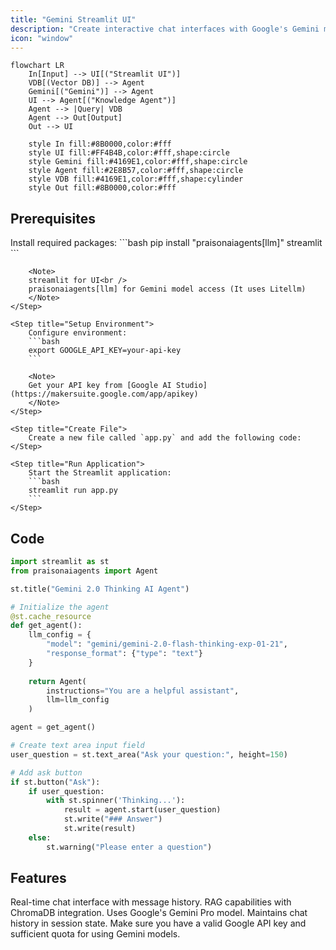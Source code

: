 ```yaml
---
title: "Gemini Streamlit UI"
description: "Create interactive chat interfaces with Google's Gemini models using Streamlit"
icon: "window"
---
```


```mermaid
flowchart LR
    In[Input] --> UI[("Streamlit UI")]
    VDB[(Vector DB)] --> Agent
    Gemini[("Gemini")] --> Agent
    UI --> Agent[("Knowledge Agent")]
    Agent --> |Query| VDB
    Agent --> Out[Output]
    Out --> UI
    
    style In fill:#8B0000,color:#fff
    style UI fill:#FF4B4B,color:#fff,shape:circle
    style Gemini fill:#4169E1,color:#fff,shape:circle
    style Agent fill:#2E8B57,color:#fff,shape:circle
    style VDB fill:#4169E1,color:#fff,shape:cylinder
    style Out fill:#8B0000,color:#fff
```

## Prerequisites

<Steps>
    <Step title="Install Package">
        Install required packages:
        ```bash
        pip install "praisonaiagents[llm]" streamlit
        ```

        <Note>
        streamlit for UI<br />
        praisonaiagents[llm] for Gemini model access (It uses Litellm)
        </Note>
    </Step>

    <Step title="Setup Environment">
        Configure environment:
        ```bash
        export GOOGLE_API_KEY=your-api-key
        ```
        
        <Note>
        Get your API key from [Google AI Studio](https://makersuite.google.com/app/apikey)
        </Note>
    </Step>

    <Step title="Create File">
        Create a new file called `app.py` and add the following code:
    </Step>

    <Step title="Run Application">
        Start the Streamlit application:
        ```bash
        streamlit run app.py
        ```
    </Step>
</Steps>

## Code

```python
import streamlit as st
from praisonaiagents import Agent

st.title("Gemini 2.0 Thinking AI Agent")

# Initialize the agent
@st.cache_resource
def get_agent():
    llm_config = {
        "model": "gemini/gemini-2.0-flash-thinking-exp-01-21",
        "response_format": {"type": "text"}
    }
    
    return Agent(
        instructions="You are a helpful assistant",
        llm=llm_config
    )

agent = get_agent()

# Create text area input field
user_question = st.text_area("Ask your question:", height=150)

# Add ask button
if st.button("Ask"):
    if user_question:
        with st.spinner('Thinking...'):
            result = agent.start(user_question)
            st.write("### Answer")
            st.write(result)
    else:
        st.warning("Please enter a question") 
```

## Features

<CardGroup cols={2}>
  <Card title="Interactive Chat" icon="comments">
    Real-time chat interface with message history.
  </Card>
  <Card title="Knowledge Base" icon="database">
    RAG capabilities with ChromaDB integration.
  </Card>
  <Card title="Model Integration" icon="server">
    Uses Google's Gemini Pro model.
  </Card>
  <Card title="Session Management" icon="clock-rotate-left">
    Maintains chat history in session state.
  </Card>
</CardGroup>

<Note>
  Make sure you have a valid Google API key and sufficient quota for using Gemini models.
</Note>